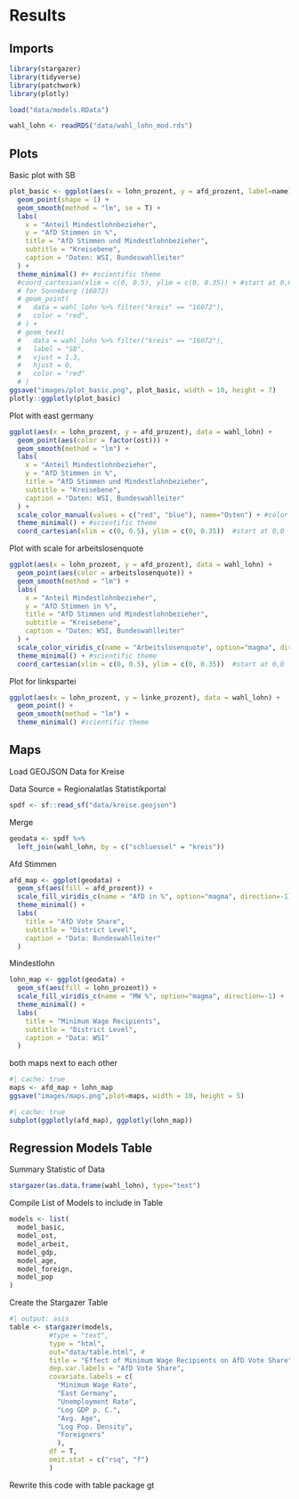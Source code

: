 # Results

## Imports
```r
library(stargazer)
library(tidyverse)
library(patchwork)
library(plotly)
```

```r
load("data/models.RData")
```

```r
wahl_lohn <- readRDS("data/wahl_lohn_mod.rds")
```


## Plots

Basic plot with SB

```r
plot_basic <- ggplot(aes(x = lohn_prozent, y = afd_prozent, label=name), data = wahl_lohn) +
  geom_point(shape = 1) +
  geom_smooth(method = "lm", se = T) +
  labs(
    x = "Anteil Mindestlohnbezieher",
    y = "AfD Stimmen in %",
    title = "AfD Stimmen und Mindestlohnbezieher",
    subtitle = "Kreisebene",
    caption = "Daten: WSI, Bundeswahlleiter"
  ) +
  theme_minimal() #+ #scientific theme
  #coord_cartesian(xlim = c(0, 0.5), ylim = c(0, 0.35)) + #start at 0,0
  # for Sonneberg (16072)
  # geom_point(
  #   data = wahl_lohn %>% filter("kreis" == "16072"),
  #   color = "red",
  # ) + 
  # geom_text(
  #   data = wahl_lohn %>% filter("kreis" == "16072"),
  #   label = "SB",
  #   vjust = 1.3,
  #   hjust = 0,
  #   color = "red"
  # )
ggsave("images/plot_basic.png", plot_basic, width = 10, height = 7)
plotly::ggplotly(plot_basic)
```

Plot with east germany

```r
ggplot(aes(x = lohn_prozent, y = afd_prozent), data = wahl_lohn) +
  geom_point(aes(color = factor(ost))) +
  geom_smooth(method = "lm") +
  labs(
    x = "Anteil Mindestlohnbezieher",
    y = "AfD Stimmen in %",
    title = "AfD Stimmen und Mindestlohnbezieher",
    subtitle = "Kreisebene",
    caption = "Daten: WSI, Bundeswahlleiter"
  ) +
  scale_color_manual(values = c("red", "blue"), name="Osten") + #color of points
  theme_minimal() + #scientific theme
  coord_cartesian(xlim = c(0, 0.5), ylim = c(0, 0.35))  #start at 0,0
```


Plot with scale for arbeitslosenquote

```r
ggplot(aes(x = lohn_prozent, y = afd_prozent), data = wahl_lohn) +
  geom_point(aes(color = arbeitslosenquote)) +
  geom_smooth(method = "lm") +
  labs(
    x = "Anteil Mindestlohnbezieher",
    y = "AfD Stimmen in %",
    title = "AfD Stimmen und Mindestlohnbezieher",
    subtitle = "Kreisebene",
    caption = "Daten: WSI, Bundeswahlleiter"
  ) +
  scale_color_viridis_c(name = "Arbeitslosenquote", option="magma", direction=-1) + #color of points
  theme_minimal() + #scientific theme
  coord_cartesian(xlim = c(0, 0.5), ylim = c(0, 0.35))  #start at 0,0
```

Plot for linkspartei

```r
ggplot(aes(x = lohn_prozent, y = linke_prozent), data = wahl_lohn) +
  geom_point() +
  geom_smooth(method = "lm") +
  theme_minimal() #scientific theme
```

## Maps

Load GEOJSON Data for Kreise

Data Source = Regionalatlas Statistikportal

```r
spdf <- sf::read_sf("data/kreise.geojson")
```

Merge

```r
geodata <- spdf %>% 
  left_join(wahl_lohn, by = c("schluessel" = "kreis"))
```

Afd Stimmen

```r
afd_map <- ggplot(geodata) +
  geom_sf(aes(fill = afd_prozent)) +
  scale_fill_viridis_c(name = "AfD in %", option="magma", direction=-1) +
  theme_minimal() +
  labs(
    title = "AfD Vote Share",
    subtitle = "District Level",
    caption = "Data: Bundeswahlleiter"
  )
```

Mindestlohn

```r
lohn_map <- ggplot(geodata) +
  geom_sf(aes(fill = lohn_prozent)) +
  scale_fill_viridis_c(name = "MW %", option="magma", direction=-1) +
  theme_minimal() +
  labs(
    title = "Minimum Wage Recipients",
    subtitle = "District Level",
    caption = "Data: WSI"
  )
```

both maps next to each other

```r
#| cache: true
maps <- afd_map + lohn_map
ggsave("images/maps.png",plot=maps, width = 10, height = 5)
```

```r
#| cache: true
subplot(ggplotly(afd_map), ggplotly(lohn_map))
```


## Regression Models Table

Summary Statistic of Data

```r
stargazer(as.data.frame(wahl_lohn), type="text")
```

Compile List of Models to include in Table

```r
models <- list(
  model_basic,
  model_ost,
  model_arbeit,
  model_gdp,
  model_age,
  model_foreign,
  model_pop
)
```

Create the Stargazer Table
```r
#| output: asis
table <- stargazer(models, 
          #type = "text",
          type = "html",
          out="data/table.html", #
          title = "Effect of Minimum Wage Recipients on AfD Vote Share",
          dep.var.labels = "AfD Vote Share",
          covariate.labels = c(
            "Minimum Wage Rate", 
            "East Germany",
            "Unemployment Rate", 
            "Log GDP p. C.", 
            "Avg. Age", 
            "Log Pop. Density", 
            "Foreigners"
            ),
          df = T,
          omit.stat = c("rsq", "f")
          )
```

Rewrite this code with table package gt






